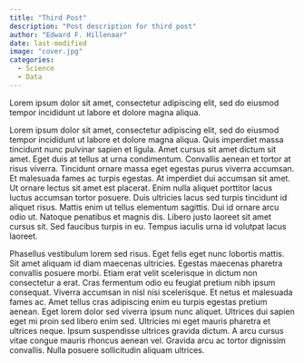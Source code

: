 ```yaml
---
title: "Third Post"
description: "Post description for third post"
author: "Edward F. Hillenaar"
date: last-modified
image: "cover.jpg"
categories:
  - Science
  - Data
---
```


Lorem ipsum dolor sit amet, consectetur adipiscing elit, sed do eiusmod tempor incididunt ut labore et dolore magna aliqua.

Lorem ipsum dolor sit amet, consectetur adipiscing elit, sed do eiusmod tempor incididunt ut labore et dolore magna aliqua. Quis imperdiet massa tincidunt nunc pulvinar sapien et ligula. Amet cursus sit amet dictum sit amet. Eget duis at tellus at urna condimentum. Convallis aenean et tortor at risus viverra. Tincidunt ornare massa eget egestas purus viverra accumsan. Et malesuada fames ac turpis egestas. At imperdiet dui accumsan sit amet. Ut ornare lectus sit amet est placerat. Enim nulla aliquet porttitor lacus luctus accumsan tortor posuere. Duis ultricies lacus sed turpis tincidunt id aliquet risus. Mattis enim ut tellus elementum sagittis. Dui id ornare arcu odio ut. Natoque penatibus et magnis dis. Libero justo laoreet sit amet cursus sit. Sed faucibus turpis in eu. Tempus iaculis urna id volutpat lacus laoreet.

Phasellus vestibulum lorem sed risus. Eget felis eget nunc lobortis mattis. Sit amet aliquam id diam maecenas ultricies. Egestas maecenas pharetra convallis posuere morbi. Etiam erat velit scelerisque in dictum non consectetur a erat. Cras fermentum odio eu feugiat pretium nibh ipsum consequat. Viverra accumsan in nisl nisi scelerisque. Et netus et malesuada fames ac. Amet tellus cras adipiscing enim eu turpis egestas pretium aenean. Eget lorem dolor sed viverra ipsum nunc aliquet. Ultrices dui sapien eget mi proin sed libero enim sed. Ultricies mi eget mauris pharetra et ultrices neque. Ipsum suspendisse ultrices gravida dictum. A arcu cursus vitae congue mauris rhoncus aenean vel. Gravida arcu ac tortor dignissim convallis. Nulla posuere sollicitudin aliquam ultrices.
